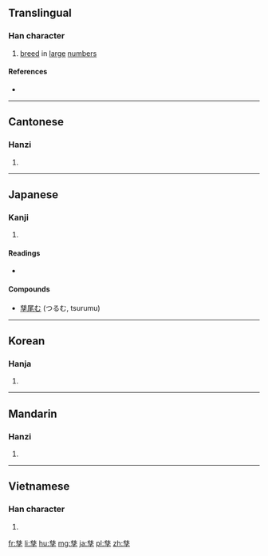 {{also|孶}}
==Translingual==

===Han character===
{{Han char|rn=39|rad=子|as=10|sn=13|four=44407|canj=TVID,XTVID|ids=⿱兹子}}

# [[breed]] in [[large]] [[number]]s

====References====
* {{Han ref|kx=0280.170|dkj=07011|hdz=21017.090|uh=5B73|ud=23411|bh=B446|bd=46150}}

----

==Cantonese==

===Hanzi===
{{yue-hanzi|jyut=[[zi1]]|y=ji1}}

# {{defn|lang=yue|sort=子10}}

----

==Japanese==

===Kanji===
{{ja-kanji|grade=|rs=子10}}

# {{defn|lang=ja|sort=子10}}

====Readings====
* {{ja-readings|on=[[し]] (shi), [[じ]] (ji)|kun=[[うむ]] (umu), [[しげる]] (shigeru)}}

====Compounds====
* [[孳尾む]] (つるむ, tsurumu)

----

==Korean==

===Hanja===
{{ko-hanja|hangeul=자|rv=ja|mr=cha}}

# {{defn|lang=ko|sort=子10}}

----

==Mandarin==

===Hanzi===
{{cmn-hanzi|pin=[[zī]] ([[zi1]])|wg=tzu<sup>1</sup>}}

# {{defn|lang=cmn|sort=子10}}

----

==Vietnamese==

===Han character===
{{vi-hantu|[[tư]]|rs=子10}}

# {{defn|lang=vi|sort=子10}}

[[fr:孳]]
[[li:孳]]
[[hu:孳]]
[[mg:孳]]
[[ja:孳]]
[[pl:孳]]
[[zh:孳]]